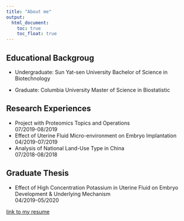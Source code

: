```yaml
---
title: "About me"
output: 
  html_document:
    toc: true
    toc_float: true
---
```


## Educational Backgroug
* Undergraduate:
Sun Yat-sen University 
Bachelor of Science in Biotechnology

* Graduate:
Columbia University
Master of Science in Biostatistic

## Research Experiences

* Project with Proteomics Topics and Operations  
07/2019-08/2019
* Effect of Uterine Fluid Micro-environment on Embryo Implantation  
04/2019-07/2019
* Analysis of National Land-Use Type in China  
07/2018-08/2018

## Graduate Thesis

* Effect of High Concentration Potassium in Uterine Fluid on Embryo Development & Underlying Mechanism  
04/2019-05/2020

[link to my resume](resume.html)

